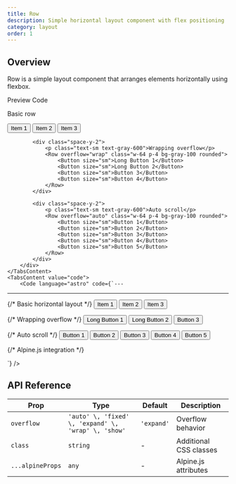 ```yaml
---
title: Row
description: Simple horizontal layout component with flex positioning
category: layout
order: 1
---
```



## Overview

Row is a simple layout component that arranges elements horizontally using flexbox.

<Tabs defaultValue="preview" class="h-auto">
    <TabsList variant="pills" slot="list">
        <TabsTrigger value="preview" variant="pills">Preview</TabsTrigger>
        <TabsTrigger value="code" variant="pills">Code</TabsTrigger>
    </TabsList>
    <TabsContent value="preview" preview class="space-y-4">
        <div class="space-y-4">
            <div class="space-y-2">
                <p class="text-sm text-gray-600">Basic row</p>
                <Row class="p-4 bg-gray-100 rounded">
                    <Button size="sm">Item 1</Button>
                    <Button size="sm" variant="secondary">Item 2</Button>
                    <Button size="sm" variant="outline">Item 3</Button>
                </Row>
            </div>
            
            <div class="space-y-2">
                <p class="text-sm text-gray-600">Wrapping overflow</p>
                <Row overflow="wrap" class="w-64 p-4 bg-gray-100 rounded">
                    <Button size="sm">Long Button 1</Button>
                    <Button size="sm">Long Button 2</Button>
                    <Button size="sm">Button 3</Button>
                    <Button size="sm">Button 4</Button>
                </Row>
            </div>
            
            <div class="space-y-2">
                <p class="text-sm text-gray-600">Auto scroll</p>
                <Row overflow="auto" class="w-64 p-4 bg-gray-100 rounded">
                    <Button size="sm">Button 1</Button>
                    <Button size="sm">Button 2</Button>
                    <Button size="sm">Button 3</Button>
                    <Button size="sm">Button 4</Button>
                    <Button size="sm">Button 5</Button>
                </Row>
            </div>
        </div>
    </TabsContent>
    <TabsContent value="code">
        <Code language="astro" code={`---
---

{/* Basic horizontal layout */}
<Row>
    <Button>Item 1</Button>
    <Button>Item 2</Button>
    <Button>Item 3</Button>
</Row>

{/* Wrapping overflow */}
<Row overflow="wrap" class="w-64">
    <Button>Long Button 1</Button>
    <Button>Long Button 2</Button>
    <Button>Button 3</Button>
</Row>

{/* Auto scroll */}
<Row overflow="auto" class="w-64">
    <Button>Button 1</Button>
    <Button>Button 2</Button>
    <Button>Button 3</Button>
    <Button>Button 4</Button>
    <Button>Button 5</Button>
</Row>

{/* Alpine.js integration */}
<div x-data="{ items: ['Item 1', 'Item 2', 'Item 3'] }">
    <Row>
        <template x-for="item in items" x-key="item">
            <Button x-text="item"></Button>
        </template>
    </Row>
</div>`} />
    </TabsContent>
</Tabs>

## API Reference

| Prop | Type | Default | Description |
|------|------|---------|-------------|
| `overflow` | `'auto' \, 'fixed' \, 'expand' \, 'wrap' \, 'show'` | `'expand'` | Overflow behavior |
| `class` | `string` | - | Additional CSS classes |
| `...alpineProps` | `any` | - | Alpine.js attributes |